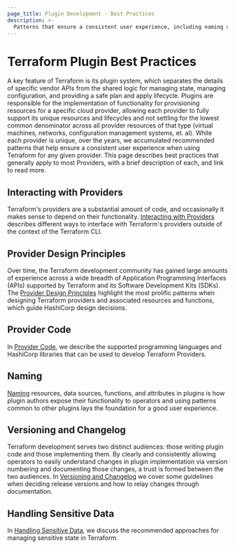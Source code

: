 ```yaml
---
page_title: Plugin Development - Best Practices
description: >-
  Patterns that ensure a consistent user experience, including naming and versioning.
---
```


# Terraform Plugin Best Practices

A key feature of Terraform is its plugin system, which separates the details of
specific vendor APIs from the shared logic for managing state, managing configuration,
and providing a safe plan and apply lifecycle. Plugins are responsible
for the  implementation of functionality for provisioning resources for a
specific cloud provider, allowing each provider to fully support its unique
resources and lifecycles and not settling for the lowest common denominator
across all provider resources of that type (virtual machines, networks,
configuration management systems, et. al). While each provider is unique, over
the years, we accumulated recommended patterns that help ensure a consistent user experience when using Terraform for any given provider. This page describes best practices that generally apply to most
Providers, with a brief description of each, and link to read more. 

## Interacting with Providers

Terraform's providers are a substantial amount of code, and occasionally it makes sense to depend on their functionality. [Interacting with Providers](/terraform/plugin/best-practices/interacting-with-providers) describes different ways to interface with Terraform's providers outside of the context of the Terraform CLI.

## Provider Design Principles

Over time, the Terraform development community has gained large amounts of experience across a wide breadth of Application Programming Interfaces (APIs) supported by Terraform and its Software Development Kits (SDKs). The [Provider Design Principles](/terraform/plugin/best-practices/hashicorp-provider-design-principles) highlight the most prolific patterns when designing Terraform providers and associated resources and functions, which guide HashiCorp design decisions.

## Provider Code

In [Provider Code](/terraform/plugin/best-practices/provider-code), we describe the supported programming languages and HashiCorp libraries that can be used to develop Terraform Providers.

## Naming

[Naming](/terraform/plugin/best-practices/naming) resources, data sources, functions, and attributes in plugins is how plugin authors
expose their functionality to operators and using patterns common to other plugins
lays the foundation for a good user experience.

## Versioning and Changelog

Terraform development serves two distinct audiences: those writing plugin code
and those implementing them. By clearly and consistently allowing operators to
easily understand changes in plugin implementation via version numbering and
documenting those changes, a trust is formed between the two audiences. In
[Versioning and Changelog](/terraform/plugin/best-practices/versioning) we cover some guidelines when deciding
release versions and how to relay changes through documentation.

## Handling Sensitive Data

In [Handling Sensitive Data](/terraform/plugin/best-practices/sensitive-state), we discuss the recommended approaches for managing sensitive state in Terraform.
